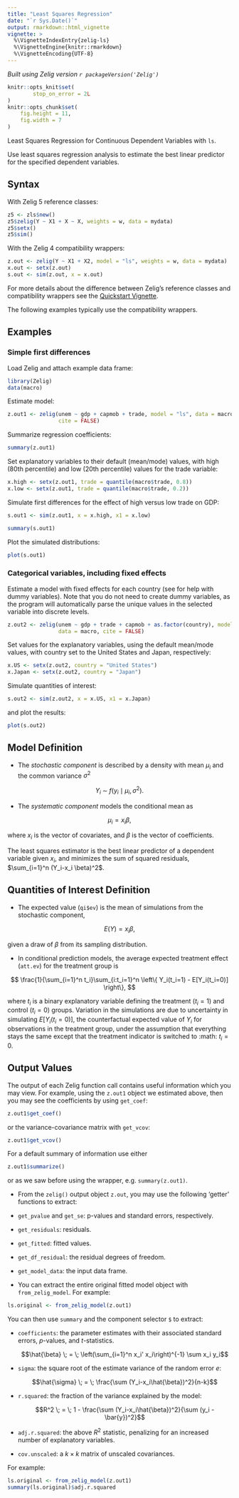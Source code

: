 ```yaml
---
title: "Least Squares Regression"
date: "`r Sys.Date()`"
output: rmarkdown::html_vignette
vignette: >
  %\VignetteIndexEntry{zelig-ls}
  %\VignetteEngine{knitr::rmarkdown}
  %\VignetteEncoding{UTF-8}
---
```


*Built using Zelig version `r packageVersion('Zelig')`*

```r
knitr::opts_knit$set(
        stop_on_error = 2L
)
knitr::opts_chunk$set(
    fig.height = 11,
    fig.width = 7
)
```

Least Squares Regression for Continuous Dependent Variables with `ls`.

Use least squares regression analysis to estimate the best linear
predictor for the specified dependent variables.

## Syntax

With Zelig 5 reference classes:

```r
z5 <- zls$new()
z5$zelig(Y ~ X1 + X ~ X, weights = w, data = mydata)
z5$setx()
z5$sim()
```

With the Zelig 4 compatibility wrappers:

```r
z.out <- zelig(Y ~ X1 + X2, model = "ls", weights = w, data = mydata)
x.out <- setx(z.out)
s.out <- sim(z.out, x = x.out)
```

For more details about the difference between Zelig's reference classes and
compatibility wrappers see the [Quickstart Vignette](zelig5_vs_zelig4.html).

The following examples typically use the compatibility wrappers.

## Examples

### Simple first differences

Load Zelig and attach example data frame:

```r
library(Zelig)
data(macro)
```

Estimate model:

```r
z.out1 <- zelig(unem ~ gdp + capmob + trade, model = "ls", data = macro,
                cite = FALSE)
```

Summarize regression coefficients:

```r
summary(z.out1)
```

Set explanatory variables to their default (mean/mode) values, with
high (80th percentile) and low (20th percentile) values for the trade
variable:

```r
x.high <- setx(z.out1, trade = quantile(macro$trade, 0.8))
x.low <- setx(z.out1, trade = quantile(macro$trade, 0.2))
```

Simulate first differences for the effect of high versus low trade on GDP:

```r
s.out1 <- sim(z.out1, x = x.high, x1 = x.low)

summary(s.out1)
```

Plot the simulated distributions:

```r
plot(s.out1)
```

### Categorical variables, including fixed effects

Estimate a model with fixed effects for each country (see for help
with dummy variables). Note that you do not need to create dummy
variables, as the program will automatically parse the unique values
in the selected variable into discrete levels.

```r
z.out2 <- zelig(unem ~ gdp + trade + capmob + as.factor(country), model = "ls",
                data = macro, cite = FALSE)
```

Set values for the explanatory variables, using the default mean/mode
values, with country set to the United States and Japan,
respectively:

```r
x.US <- setx(z.out2, country = "United States")
x.Japan <- setx(z.out2, country = "Japan")
```

Simulate quantities of interest:

```r
s.out2 <- sim(z.out2, x = x.US, x1 = x.Japan)
```

and plot the results:

```r
plot(s.out2)
```

## Model Definition

-  The *stochastic component* is described by a density with mean
   $\mu_i$ and the common variance $\sigma^2$

$$
    Y_i \; \sim \; f(y_i \mid \mu_i, \sigma^2).
$$

-  The *systematic component* models the conditional mean as

$$
   \mu_i =  x_i \beta,
$$

   where $x_i$ is the vector of covariates, and $\beta$ is
   the vector of coefficients.

   The least squares estimator is the best linear predictor of a
   dependent variable given $x_i$, and minimizes the sum of
   squared residuals, $\sum_{i=1}^n (Y_i-x_i \beta)^2$.

## Quantities of Interest Definition

-  The expected value (`qi$ev`) is the mean of simulations from the
   stochastic component,

$$
   E(Y) = x_i \beta,
$$

  given a draw of $\beta$ from its sampling distribution.

-  In conditional prediction models, the average expected treatment
  effect (`att.ev`) for the treatment group is

$$
   \frac{1}{\sum_{i=1}^n t_i}\sum_{i:t_i=1}^n \left\{ Y_i(t_i=1) -
           E[Y_i(t_i=0)] \right\},
$$

   where $t_i$ is a binary explanatory variable defining the
   treatment ($t_i=1$) and control ($t_i=0$) groups.
   Variation in the simulations are due to uncertainty in simulating
   $E[Y_i(t_i=0)]$, the counterfactual expected value of
   $Y_i$ for observations in the treatment group, under the
   assumption that everything stays the same except that the treatment
   indicator is switched to :math: $t_i=0$.

## Output Values

The output of each Zelig function call contains useful information which you
may view. For example, using the `z.out1` object we estimated above,
then you may see the coefficients by using `get_coef`:

```r
z.out1$get_coef()
```

or the variance-covariance matrix with `get_vcov`:

```r
z.out1$get_vcov()
```

For a default summary of information use either

```r
z.out1$summarize()
```

or as we saw before using the wrapper, e.g. `summary(z.out1)`.

-  From the `zelig()` output object `z.out`, you may use the following
'getter' functions to extract:

  - `get_pvalue` and `get_se`: p-values and standard errors, respectively.

  -  `get_residuals`: residuals.

  -  `get_fitted`: fitted values.

  -  `get_df_residual`: the residual degrees of freedom.

  -  `get_model_data`: the input data frame.

-  You can extract the entire original fitted model object with
`from_zelig_model`. For example:

```r
ls.original <- from_zelig_model(z.out1)
```

You can then use `summary` and the component selector `$` to extract:

  -  `coefficients`: the parameter estimates with their associated
      standard errors, $p$-values, and $t$-statistics.

      $$\hat{\beta} \; = \; \left(\sum_{i=1}^n x_i' x_i\right)^{-1} \sum x_i y_i$$

  -  `sigma`: the square root of the estimate variance of the random
      error $e$:

      $$\hat{\sigma} \; = \; \frac{\sum (Y_i-x_i\hat{\beta})^2}{n-k}$$

  -  `r.squared`: the fraction of the variance explained by the model:

      $$R^2 \; = \; 1 - \frac{\sum (Y_i-x_i\hat{\beta})^2}{\sum (y_i -
                  \bar{y})^2}$$

  -  `adj.r.squared`: the above $R^2$ statistic, penalizing for an
      increased number of explanatory variables.

  -  `cov.unscaled`: a $k \times k$ matrix of unscaled covariances.

For example:

```r
ls.original <- from_zelig_model(z.out1)
summary(ls.original)$adj.r.squared
```

